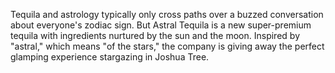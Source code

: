 Tequila and astrology typically only cross paths over a buzzed conversation about everyone's zodiac sign. But Astral Tequila is a new super-premium tequila with ingredients nurtured by the sun and the moon. Inspired by "astral," which means "of the stars," the company is giving away the perfect glamping experience stargazing in Joshua Tree.


